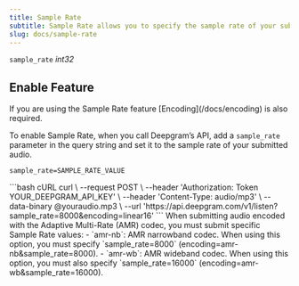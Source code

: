 ```yaml
---
title: Sample Rate
subtitle: Sample Rate allows you to specify the sample rate of your submitted audio.
slug: docs/sample-rate
---
```



`sample_rate` *int32*

<div class="flex flex-row gap-2">
<Markdown src="../snippets/dep-pre-recorded.mdx" /> <Markdown src="../snippets/streaming.mdx" /> <Markdown src="../snippets/all-available-languages.mdx" />
</div>

## Enable Feature

<Info>
  If you are using the Sample Rate feature [Encoding](/docs/encoding) is also required.
</Info>

To enable Sample Rate, when you call Deepgram’s API, add a `sample_rate` parameter in the query string and set it to the sample rate of your submitted audio.

`sample_rate=SAMPLE_RATE_VALUE`

<CodeGroup>
  ```bash cURL
  curl \
    --request POST \
    --header 'Authorization: Token YOUR_DEEPGRAM_API_KEY' \
    --header 'Content-Type: audio/mp3' \
    --data-binary @youraudio.mp3 \
    --url 'https://api.deepgram.com/v1/listen?sample_rate=8000&encoding=linear16'
  ```
</CodeGroup>

<Warning>
  When submitting audio encoded with the Adaptive Multi-Rate (AMR) codec, you must submit specific Sample Rate values:
  - `amr-nb`: AMR narrowband codec. When using this option, you must specify `sample_rate=8000` (encoding=amr-nb&sample_rate=8000).
  - `amr-wb`: AMR wideband codec. When using this option, you must also specify `sample_rate=16000` (encoding=amr-wb&sample_rate=16000).
</Warning>
